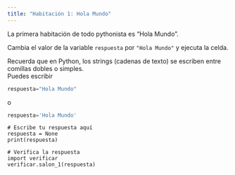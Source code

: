 ```yaml
---
title: "Habitación 1: Hola Mundo"
---
```


La primera habitación de todo pythonista es "Hola Mundo".

Cambia el valor de la variable `respuesta` por `"Hola Mundo"` y ejecuta la celda.

::: {.callout-tip collapse="true"}
Recuerda que en Python, los strings (cadenas de texto) se escriben entre comillas dobles o simples.  
Puedes escribir 
```python 
respuesta="Hola Mundo"
```
o 
```python 
respuesta='Hola Mundo'
```
:::

```pyodide-python
# Escribe tu respuesta aquí
respuesta = None
print(respuesta)

# Verifica la respuesta
import verificar
verificar.salon_1(respuesta)
```